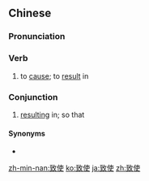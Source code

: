 ==Chinese==
{{zh-forms}}

===Pronunciation===
{{zh-pron
|m=zhìshǐ
|c=zi3 si2,zi3 sai2
|c_note=zi3 si2 - literary; zi3 sai2 - vernacular
|mn=qz:tì-sír/tw,xm,zz:tì-sú
|ma=Zh-zhìshi.ogg
|cat=v,con
}}

===Verb===
{{zh-verb}}

# to [[cause]]; to [[result]] in

===Conjunction===
{{zh-con}}

# [[resulting]] in; so that

====Synonyms====
* {{zh-l|以致}}

{{zh-cat|Advanced}}

[[zh-min-nan:致使]]
[[ko:致使]]
[[ja:致使]]
[[zh:致使]]